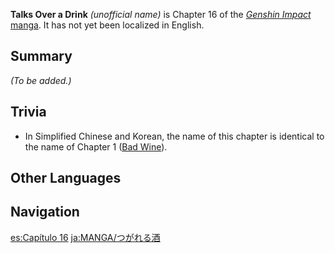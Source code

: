 {{Stub|Add summary and characters}}
{{Manga Infobox
|title      = Talks Over a Drink
|image      = Manga Chapter 16 Cover 1.png
|chapter    = 16
|characters = 
|prev       = Conclusion
}}
{{Description|[[Collei]] heads to [[Sumeru]] with [[Cyno]], leaving behind a letter for [[Amber]]. [[Diluc]] escapes from the [[Fatui]]'s clutches, and [[Kaeya]] pays him a visit at [[Angel's Share]] to give a replacement vase... and return the [[Vision]] he left behind with the Ordo Favonius.<!--not official-->}}
'''Talks Over a Drink''' ''(unofficial name)'' is Chapter 16 of the ''[[Genshin Impact]]'' [[manga]]. It has not yet been localized in English.

==Summary==
''(To be added.)''

==Trivia==
* In Simplified Chinese and Korean, the name of this chapter is identical to the name of Chapter 1 ([[Bad Wine]]).

==Other Languages==
{{Other Languages
|en      = 
|zhs     = 添酒
|zhs_rm  = Tiānjiǔ
|zht     = <!--添酒-->
|zht_rm  = Tiānjiǔ
|zh_tl   = Replenishing Wine
|ja      = つがれる酒
|ja_rm   = Tsugareru Sake
|ja_tl   = Poured Wine
|ko      = {{tt|첨잔|添盞}}
|ko_rm   = Cheomjan
|ko_tl   = Fill up a Glass
|es      = <!--not yet localized-->
|es_tl   = 
|fr      = <!--not yet localized-->
|fr_tl   = 
|ru      = <!--not yet localized-->
|ru_tl   = 
|th      = <!--not yet localized-->
|th_rm   = 
|vi      = <!--not yet localized-->
|vi_tl   = 
|de      = <!--not yet localized-->
|de_tl   = 
|id      = <!--not yet localized-->
|id_tl   = 
|pt      = <!--not yet localized-->
|pt_tl   = 
|tr      = 
|it      = 
}}

==Navigation==
{{Manga Navbox}}
[[es:Capítulo 16]]
[[ja:MANGA/つがれる酒]]
